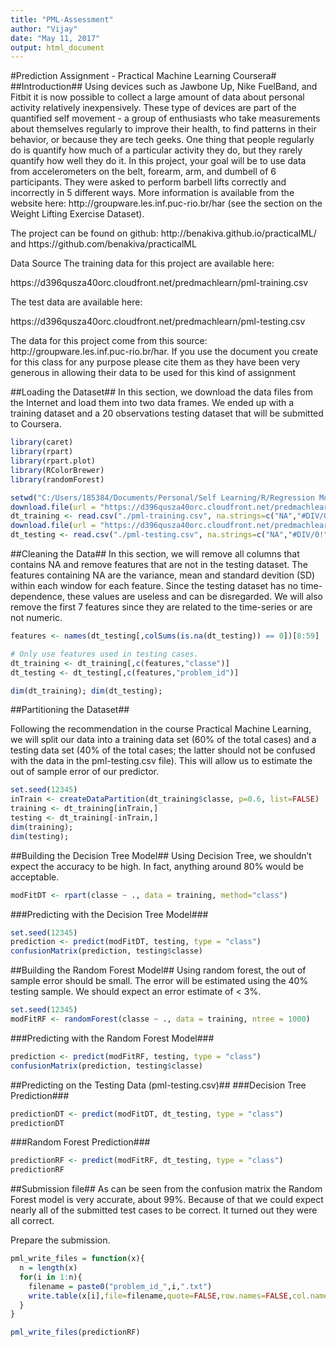 ---
title: "PML-Assessment"
author: "Vijay"
date: "May 11, 2017"
output: html_document
---
#Prediction Assignment - Practical Machine Learning Coursera#
##Introduction##
Using devices such as Jawbone Up, Nike FuelBand, and Fitbit it is now possible to collect a large amount of data about personal activity relatively inexpensively. These type of devices are part of the quantified self movement - a group of enthusiasts who take measurements about themselves regularly to improve their health, to find patterns in their behavior, or because they are tech geeks. One thing that people regularly do is quantify how much of a particular activity they do, but they rarely quantify how well they do it. In this project, your goal will be to use data from accelerometers on the belt, forearm, arm, and dumbell of 6 participants. They were asked to perform barbell lifts correctly and incorrectly in 5 different ways. More information is available from the website here: http://groupware.les.inf.puc-rio.br/har (see the section on the Weight Lifting Exercise Dataset).

The project can be found on github: http://benakiva.github.io/practicalML/ and https://github.com/benakiva/practicalML

Data Source
The training data for this project are available here:

https://d396qusza40orc.cloudfront.net/predmachlearn/pml-training.csv

The test data are available here:

https://d396qusza40orc.cloudfront.net/predmachlearn/pml-testing.csv

The data for this project come from this source: http://groupware.les.inf.puc-rio.br/har. If you use the document you create for this class for any purpose please cite them as they have been very generous in allowing their data to be used for this kind of assignment

##Loading the Dataset##
In this section, we download the data files from the Internet and load them into two data frames. We ended up with a training dataset and a 20 observations testing dataset that will be submitted to Coursera.
```{r}
library(caret)
library(rpart)
library(rpart.plot)
library(RColorBrewer)
library(randomForest)
```

```{r}
setwd("C:/Users/185384/Documents/Personal/Self Learning/R/Regression Models")
download.file(url = "https://d396qusza40orc.cloudfront.net/predmachlearn/pml-training.csv",destfile = "./pml-training.csv")
dt_training <- read.csv("./pml-training.csv", na.strings=c("NA","#DIV/0!",""))
download.file(url = "https://d396qusza40orc.cloudfront.net/predmachlearn/pml-testing.csv", destfile = "./pml-testing.csv")
dt_testing <- read.csv("./pml-testing.csv", na.strings=c("NA","#DIV/0!",""))
```

##Cleaning the Data##
In this section, we will remove all columns that contains NA and remove features that are not in the testing dataset. The features containing NA are the variance, mean and standard devition (SD) within each window for each feature. Since the testing dataset has no time-dependence, these values are useless and can be disregarded. We will also remove the first 7 features since they are related to the time-series or are not numeric.
```{r}
features <- names(dt_testing[,colSums(is.na(dt_testing)) == 0])[8:59]

# Only use features used in testing cases.
dt_training <- dt_training[,c(features,"classe")]
dt_testing <- dt_testing[,c(features,"problem_id")]

dim(dt_training); dim(dt_testing);
```

##Partitioning the Dataset##

Following the recommendation in the course Practical Machine Learning, we will split our data into a training data set (60% of the total cases) and a testing data set (40% of the total cases; the latter should not be confused with the data in the pml-testing.csv file). This will allow us to estimate the out of sample error of our predictor.

```{r}
set.seed(12345)
inTrain <- createDataPartition(dt_training$classe, p=0.6, list=FALSE)
training <- dt_training[inTrain,]
testing <- dt_training[-inTrain,]
dim(training); 
dim(testing);
```
##Building the Decision Tree Model##
Using Decision Tree, we shouldn't expect the accuracy to be high. In fact, anything around 80% would be acceptable.
```{r}
modFitDT <- rpart(classe ~ ., data = training, method="class")
```
###Predicting with the Decision Tree Model###
```{r}
set.seed(12345)
prediction <- predict(modFitDT, testing, type = "class")
confusionMatrix(prediction, testing$classe)
```
##Building the Random Forest Model##
Using random forest, the out of sample error should be small. The error will be estimated using the 40% testing sample. We should expect an error estimate of < 3%.
```{r}
set.seed(12345)
modFitRF <- randomForest(classe ~ ., data = training, ntree = 1000)
```
###Predicting with the Random Forest Model###
```{r}
prediction <- predict(modFitRF, testing, type = "class")
confusionMatrix(prediction, testing$classe)
```
##Predicting on the Testing Data (pml-testing.csv)##
###Decision Tree Prediction###
```{r}
predictionDT <- predict(modFitDT, dt_testing, type = "class")
predictionDT
```
###Random Forest Prediction###
```{r}
predictionRF <- predict(modFitRF, dt_testing, type = "class")
predictionRF
```
##Submission file##
As can be seen from the confusion matrix the Random Forest model is very accurate, about 99%. Because of that we could expect nearly all of the submitted test cases to be correct. It turned out they were all correct.

Prepare the submission.

```{r}
pml_write_files = function(x){
  n = length(x)
  for(i in 1:n){
    filename = paste0("problem_id_",i,".txt")
    write.table(x[i],file=filename,quote=FALSE,row.names=FALSE,col.names=FALSE)
  }
}

pml_write_files(predictionRF)
```












